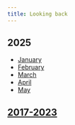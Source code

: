 ```yaml
---
title: Looking back
---
```


## 2025

- [January](/looking-back/25-january)
- [February](/looking-back/25-february)
- [March](/looking-back/25-march)
- [April](/looking-back/25-april)
- [May](/looking-back/25-may)

## [2017-2023](https://wiki.nikiv.dev/looking-back)
